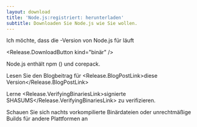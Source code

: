 ```yaml
---
layout: download
title: 'Node.js:registriert: herunterladen'
subtitle: Downloaden Sie Node.js wie Sie wollen.
---
```


<section>
  Ich möchte, dass die <Release.VersionDropdown /> -Version von Node.js für <Release.OperatingSystemDropdown /> läuft <Release.BitnessDropdown />

  <Release.DownloadButton kind="binär" />
</section>

<section>
  Node.js enthält <LinkWithArrow href="https://npmjs.com">npm</LinkWithArrow> (<Release.NpmVersion />) und corepack.

Lesen Sie den Blogbeitrag für <Release.BlogPostLink>diese Version</Release.BlogPostLink>

Lerne <Release.VerifyingBinariesLink>signierte SHASUMS</Release.VerifyingBinariesLink> zu verifizieren.

Schauen Sie sich <LinkWithArrow href="https://nodejs.org/download/nightly/">nachts</LinkWithArrow> vorkompilierte Binärdateien oder <LinkWithArrow href="https://unofficial-builds.nodejs.org/download/">unrechtmäßige Builds</LinkWithArrow> für andere Plattformen an

</section>
